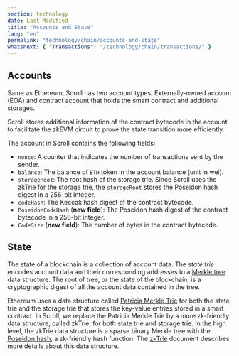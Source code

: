 ```yaml
---
section: technology
date: Last Modified
title: "Accounts and State"
lang: "en"
permalink: "technology/chain/accounts-and-state"
whatsnext: { "Transactions": "/technology/chain/transactions/" }
---
```


## Accounts

Same as Ethereum, Scroll has two account types: Externally-owned account (EOA) and contract account that holds the smart contract and additional storages.

Scroll stores additional information of the contract bytecode in the account to facilitate the zkEVM circuit to prove the state transition more efficiently.

The account in Scroll contains the following fields:

- `nonce`: A counter that indicates the number of transactions sent by the sender.
- `balance`: The balance of `ETH` token in the account balance (unit in wei).
- `storageRoot`: The root hash of the storage trie. Since Scroll uses the [zkTrie](/technology/sequencer/zktrie) for the storage trie, the `storageRoot` stores the Poseidon hash digest in a 256-bit integer.
- `codeHash`: The Keccak hash digest of the contract bytecode.
- `PoseidonCodeHash` (**new field**): The Poseidon hash digest of the contract bytecode in a 256-bit integer.
- `CodeSize` (**new field**): The number of bytes in the contract bytecode.

## State

The state of a blockchain is a collection of account data. The _state trie_ encodes account data and their corresponding addresses to a [Merkle tree](https://en.wikipedia.org/wiki/Merkle_tree) data structure. The root of tree, or the state of the blockchain, is a cryptographic digest of all the account data contained in the tree.

Ethereum uses a data structure called [Patricia Merkle Trie](https://ethereum.org/en/developers/docs/data-structures-and-encoding/patricia-merkle-trie/) for both the state trie and the storage trie that stores the key-value entries stored in a smart contract. In Scroll, we replace the Patricia Merkle Trie by a more zk-friendly data structure, called zkTrie, for both state trie and storage trie. In the high level, the zkTrie data structure is a sparse binary Merkle tree with the [Poseidon hash](https://eprint.iacr.org/2019/458.pdf), a zk-friendly hash function. The [zkTrie](/technology/sequencer/zktrie) document describes more details about this data structure.

